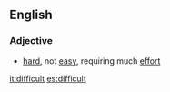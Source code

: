 ==English==
===Adjective===
*[[hard]], not [[easy]], requiring much [[effort]]

[[it:difficult]]
[[es:difficult]]
